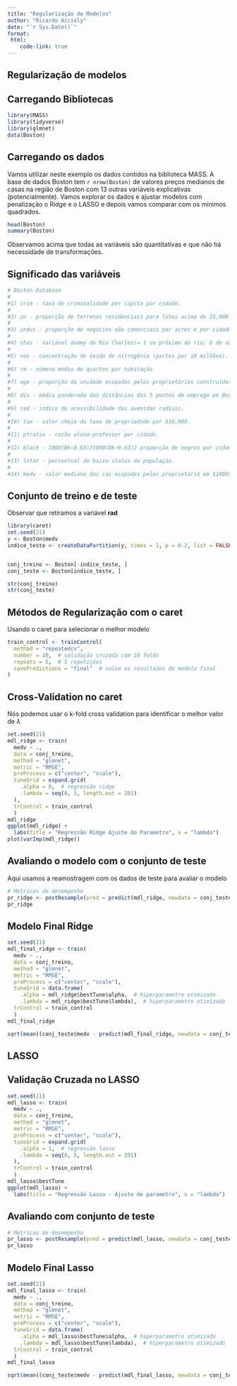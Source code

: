 ```yaml
---
title: "Regularização de Modelos"
author: "Ricardo Accioly"
date: "`r Sys.Date()`"
format:
 html:
    code-link: true
---
```


## Regularização de modelos

## Carregando Bibliotecas

```r
library(MASS)
library(tidyverse)
library(glmnet)
data(Boston)
```

## Carregando os dados

Vamos utilizar neste exemplo os dados contidos na biblioteca MASS. A base de dados Boston tem `r nrow(Boston)` de valores preços medianos de casas na região de Boston com 13 outras variáveis explicativas (potencialmente). Vamos explorar os dados e ajustar modelos com penalização o Ridge e o LASSO e depois vamos comparar com os mínimos quadrados.

```r
head(Boston)
summary(Boston)
```

Observamos acima que todas as variáveis são quantitativas e que não há necessidade de transformações.

## Significado das variáveis

```r
# Boston Database
# 
#1) crim - taxa de criminalidade per capita por cidade.
# 
#2) zn - proporção de terrenos residenciais para lotes acima de 25,000 sq.ft.
# 
#3) indus - proporção de negócios não comerciais por acres e por cidade.
# 
#4) chas - variável dummy do Rio Charles(= 1 se próximo do rio; 0 de outra forma).
# 
#5) nox - concentração de óxido de nitrogênio (partes por 10 milhões).
# 
#6) rm - número médio de quartos por habitação
# 
#7) age - proporção da unidade ocupadas pelos proprietários construídas antes 1940.
# 
#8) dis - média ponderada das distâncias dos 5 pontos de emprego em Boston.
# 
#9) rad - indice de acessibilidade das avenidas radiais.
# 
#10) tax - valor cheio da taxa de propriedade por $10,000.
# 
#11) ptratio - razão aluno-professor por cidade.
# 
#12) black - 1000(Bk−0.63)21000(Bk−0.63)2 proporção de negros por cidade.
# 
#13) lstat - percentual de baixo status da população.
# 
#14) medv - valor mediano das cas ocupadas pelos proprietário em $1000s. (Var. Resposta)
```

## Conjunto de treino e de teste

Observar que retiramos a variável **rad**

```r
library(caret)
set.seed(21)
y <- Boston$medv
indice_teste <- createDataPartition(y, times = 1, p = 0.2, list = FALSE)


conj_treino <- Boston[-indice_teste, ]
conj_teste <- Boston[indice_teste, ]

str(conj_treino)
str(conj_teste)

```

## Métodos de Regularização com o caret

Usando o caret para selecionar o melhor modelo

```r
train_control <- trainControl(
  method = "repeatedcv",
  number = 10,  # validação cruzada com 10 folds
  repeats = 5,  # 5 repetições
  savePredictions = "final"  # salva os resultados do modelo final
)
```

## Cross-Validation no caret

Nós podemos usar o k-fold cross validation para identificar o melhor valor de $\lambda$

```r
set.seed(21)
mdl_ridge <- train(
  medv ~ .,
  data = conj_treino,
  method = "glmnet",
  metric = "RMSE",  
  preProcess = c("center", "scale"),
  tuneGrid = expand.grid(
    .alpha = 0,  # regressão ridge
    .lambda = seq(0, 5, length.out = 201)
  ),
  trControl = train_control
  )
mdl_ridge
ggplot(mdl_ridge) +
  labs(title = "Regressão Ridge Ajuste do Parametro", x = "lambda")
plot(varImp(mdl_ridge))
```

## Avaliando o modelo com o conjunto de teste

Aqui usamos a reamostragem com os dados de teste para avaliar o modelo

```r
# Metricas de desempenho
pr_ridge <- postResample(pred = predict(mdl_ridge, newdata = conj_teste), obs = conj_teste$medv)
pr_ridge
```

## Modelo Final Ridge

```r
set.seed(21)
mdl_final_ridge <- train(
  medv ~ .,
  data = conj_treino,
  method = "glmnet",
  metric = "RMSE",
  preProcess = c("center", "scale"),
  tuneGrid = data.frame(
    .alpha = mdl_ridge$bestTune$alpha,  # hiperparametro otimizado
    .lambda = mdl_ridge$bestTune$lambda),  # hiperparametro otimizado
  trControl = train_control
  )
mdl_final_ridge

sqrt(mean((conj_teste$medv - predict(mdl_final_ridge, newdata = conj_teste)) ^ 2))
```

## LASSO

## Validação Cruzada no LASSO

```r
set.seed(21)
mdl_lasso <- train(
  medv ~ .,
  data = conj_treino,
  method = "glmnet",
  metric = "RMSE",
  preProcess = c("center", "scale"),
  tuneGrid = expand.grid(
    .alpha = 1,  # regressão lasso
    .lambda = seq(0, 5, length.out = 201)
  ),
  trControl = train_control
  )
mdl_lasso$bestTune
ggplot(mdl_lasso) +
  labs(title = "Regressão Lasso - Ajuste de parametro", x = "lambda")
```

## Avaliando com conjunto de teste

```r
# Metricas de desempenho
pr_lasso <- postResample(pred = predict(mdl_lasso, newdata = conj_teste), obs = conj_teste$medv)
pr_lasso
```

## Modelo Final Lasso

```r
set.seed(21)
mdl_final_lasso <- train(
  medv ~ .,
  data = conj_treino,
  method = "glmnet",
  metric = "RMSE",
  preProcess = c("center", "scale"),
  tuneGrid = data.frame(
    .alpha = mdl_lasso$bestTune$alpha,  # hiperparametro otimizado
    .lambda = mdl_lasso$bestTune$lambda),  # hiperparametro otimizado
  trControl = train_control
  )
mdl_final_lasso

sqrt(mean((conj_teste$medv - predict(mdl_final_lasso, newdata = conj_teste)) ^ 2))
```
